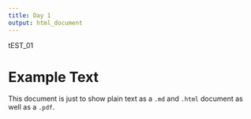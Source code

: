 ```yaml
---
title: Day 1
output: html_document
---
```

tEST_01

# Example Text

This document is just to show plain text as a `.md` and `.html` document as well as a `.pdf`.
